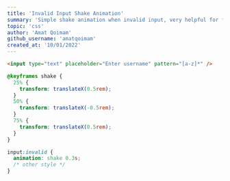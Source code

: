 ---
title: 'Invalid Input Shake Animation'
summary: 'Simple shake animation when invalid input, very helpful for form validation'
topic: 'css'
author: 'Amat Qoimam'
github_username: 'amatqoimam'
created_at: '10/01/2022'
---

```html
<input type="text" placeholder="Enter username" pattern="[a-z]*" />
```

```css
@keyframes shake {
  25% {
    transform: translateX(0.5rem);
  }
  50% {
    transform: translateX(-0.5rem);
  }
  75% {
    transform: translateX(0.5rem);
  }
}

input:invalid {
  animation: shake 0.3s;
  /* other style */
}
```
